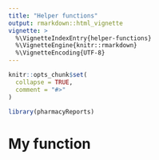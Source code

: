 ```yaml
---
title: "Helper functions"
output: rmarkdown::html_vignette
vignette: >
  %\VignetteIndexEntry{helper-functions}
  %\VignetteEngine{knitr::rmarkdown}
  %\VignetteEncoding{UTF-8}
---
```


```r
knitr::opts_chunk$set(
  collapse = TRUE,
  comment = "#>"
)
```

```r
library(pharmacyReports)
```

<!-- WARNING - This vignette is generated by {fusen} from /dev/flat_helper-functions.Rmd: do not edit by hand -->

# My function

